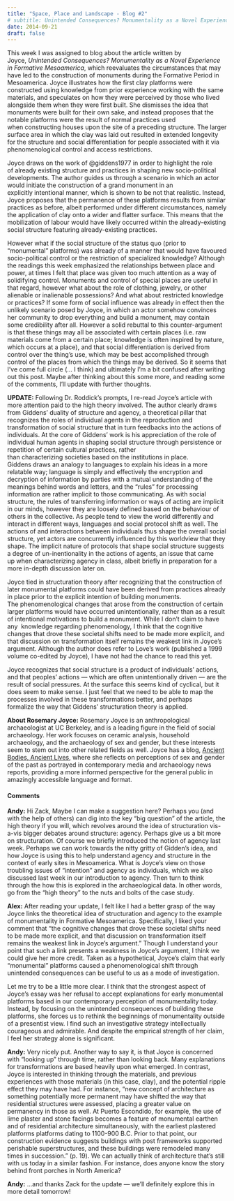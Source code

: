 ```yaml
---
title: "Space, Place and Landscape - Blog #2"
# subtitle: Unintended Consequences? Monumentality as a Novel Experience in Formative Mesoamerica by R. Joyce, 2004
date: 2014-09-21
draft: false
---
```


This week I was assigned to blog about the article written by Joyce, _Unintended Consequences? Monumentality as a Novel Experience in Formative Mesoamerica_, which reevaluates the circumstances that may have led to the construction of monuments during the Formative Period in Mesoamerica.
Joyce illustrates how the first clay platforms were constructed using knowledge from prior experience working with the same materials, and speculates on how they were perceived by those who lived alongside them when they were first built. She dismisses the idea that monuments were built for their own sake, and instead proposes that the notable platforms were the result of normal practices used when constructing houses upon the site of a preceding structure.
The larger surface area in which the clay was laid out resulted in extended longevity for the structure and social differentiation for people associated with it via phenomenological control and access restrictions.

Joyce draws on the work of @giddens1977 in order to highlight the role of already existing structure and practices in shaping new socio-political developments.
The author guides us through a scenario in which an actor would initiate the construction of a grand monument in an explicitly intentional manner, which is shown to be not that realistic.
Instead, Joyce proposes that the permanence of these platforms results from similar practices as before, albeit performed under different circumstances, namely the application of clay onto a wider and flatter surface.
This means that the mobilization of labour would have likely occurred within the already-existing social structure featuring already-existing practices.

However what if the social structure of the status quo (prior to "monumental" platforms) was already of a manner that would have favoured socio-political control or the restriction of specialized knowledge?
Although the readings this week emphasized the relationships between place and power, at times I felt that place was given too much attention as a way of solidifying control.
Monuments and control of special places are useful in that regard, however what about the role of clothing, jewelry, or other alienable or inalienable possessions?
And what about restricted knowledge or practices?
If some form of social influence was already in effect then the unlikely scenario posed by Joyce, in which an actor somehow convinces her community to drop everything and build a monument, may contain some credibility after all.
However a solid rebuttal to this counter-argument is that these things may all be associated with certain places (i.e. raw materials come from a certain place; knowledge is often inspired by nature, which occurs at a place), and that social differentiation is derived from control over the thing's use, which may be best accomplished through control of the places from which the things may be derived.
So it seems that I've come full circle (... I think) and ultimately I'm a bit confused after writing out this post.
Maybe after thinking about this some more, and reading some of the comments, I'll update with further thoughts.

**UPDATE:**
Following Dr. Roddick's prompts, I re-read Joyce's article with more attention paid to the high theory involved.
The author clearly draws from Giddens' duality of structure and agency, a theoretical pillar that recognizes the roles of individual agents in the reproduction and transformation of social structure that in turn feedbacks into the actions of individuals.
At the core of Giddens' work is his appreciation of the role of individual human agents in shaping social structure through persistence or repetition of certain cultural practices, rather than characterizing societies based on the institutions in place.
Giddens draws an analogy to languages to explain his ideas in a more relatable way; language is simply and effectively the encryption and decryption of information by parties with a mutual understanding of the meanings behind words and letters, and the "rules" for processing information are rather implicit to those communicating.
As with social structure, the rules of transferring information or ways of acting are implicit in our minds, however they are loosely defined based on the behaviour of others in the collective.
As people tend to view the world differently and interact in different ways, languages and social protocol shift as well.
The actions of and interactions between individuals thus shape the overall social structure, yet actors are concurrently influenced by this worldview that they shape.
The implicit nature of protocols that shape social structure suggests a degree of un-inentionality in the actions of agents, an issue that came up when characterizing agency in class, albeit briefly in preparation for a more in-depth discussion later on.

Joyce tied in structuration theory after recognizing that the construction of later monumental platforms could have been derived from practices already in place prior to the explicit intention of building monuments.
The phenomenological changes that arose from the construction of certain larger platforms would have occurred unintentionally, rather than as a result of intentional motivations to build a monument.
While I don't claim to have any  knowledge regarding phenomenology, I think that the cognitive changes that drove these societal shifts need to be made more explicit, and that discussion on transformation itself remains the weakest link in Joyce's argument.
Although the author does refer to Love's work (published a 1999 volume co-edited by Joyce), I have not had the chance to read this yet.

Joyce recognizes that social structure is a product of individuals' actions, and that peoples' actions --- which are often unintentionally driven --- are the result of social pressures.
At the surface this seems kind of cyclical, but it does seem to make sense.
I just feel that we need to be able to map the processes involved in these transformations better, and perhaps formalize the way that Giddens' structuration theory is applied.

**About Rosemary Joyce:**
Rosemary Joyce is an anthropological archaeologist at UC Berkeley, and is a leading figure in the field of social archaeology.
Her work focuses on ceramic analysis, household archaeology, and the archaeology of sex and gender, but these interests seem to stem out into other related fields as well.
Joyce has a blog, [Ancient Bodies, Ancient Lives](https://ancientbodies.wordpress.com/), where she reflects on perceptions of sex and gender of the past as portrayed in contemporary media and archaeology news reports, providing a more informed perspective for the general public in amazingly accessible language and format.


#### Comments
**Andy:**
Hi Zack, Maybe I can make a suggestion here?
Perhaps you (and with the help of others) can dig into the key "big question" of the article, the high theory if you will, which revolves around the idea of structuration vis-a-vis bigger debates around structure: agency.
Perhaps give us a bit more on structuration.
Of course we briefly introduced the notion of agency last week.
Perhaps we can work towards the nitty gritty of Gidden's idea, and how Joyce is using this to help understand agency and structure in the context of early sites in Mesoamerica.
What is Joyce's view on those troubling issues of "intention" and agency as individuals, which we also discussed last week in our introduction to agency.
Then turn to think through the how this is explored in the archaeological data.
In other words, go from the "high theory" to the nuts and bolts of the case study.

**Alex:**
After reading your update, I felt like I had a better grasp of the way Joyce links the theoretical idea of structuration and agency to the example of monumentality in Formative Mesoamerica.
Specifically, I liked your comment that "the cognitive changes that drove these societal shifts need to be made more explicit, and that discussion on transformation itself remains the weakest link in Joyce's argument."
Though I understand your point that such a link presents a weakness in Joyce's argument, I think we could give her more credit.
Taken as a hypothetical, Joyce's claim that early "monumental" platforms caused a phenomenological shift through unintended consequences can be useful to us as a mode of investigation.

Let me try to be a little more clear.
I think that the strongest aspect of Joyce's essay was her refusal to accept explanations for early monumental platforms based in our contemporary perception of monumentality today.
Instead, by focusing on the unintended consequences of building these platforms, she forces us to rethink the beginnings of monumentality outside of a presentist view.
I find such an investigative strategy intellectually courageous and admirable.
And despite the empirical strength of her claim, I feel her strategy alone is significant.

**Andy:**
Very nicely put.
Another way to say it, is that Joyce is concerned with "looking up" through time, rather than looking back.
Many explanations for transformations are based heavily upon what emerged.
In contrast, Joyce is interested in thinking through the materials, and previous experiences with those materials (in this case, clay), and the potential ripple effect they may have had.
For instance, "new concept of architecture as something potentially more permanent may have shifted the way that residential structures were assessed, placing a greater value on permanency in those as well.
At Puerto Escondido, for example, the use of lime plaster and stone facings becomes a feature of monumental earthen and of residential architecture simultaneously, with the earliest plastered platforms platforms dating to 1100-900 B.C.
Prior to that point, our construction evidence suggests buildings with post frameworks supported perishable superstructures, and these buildings were remodeled many times in succession." (p. 19).
We can actually think of architecture that's still with us today in a similar fashion.
For instance, does anyone know the story behind front porches in North America?

**Andy:**
...and thanks Zack for the update --- we'll definitely explore this in more detail tomorrow!
